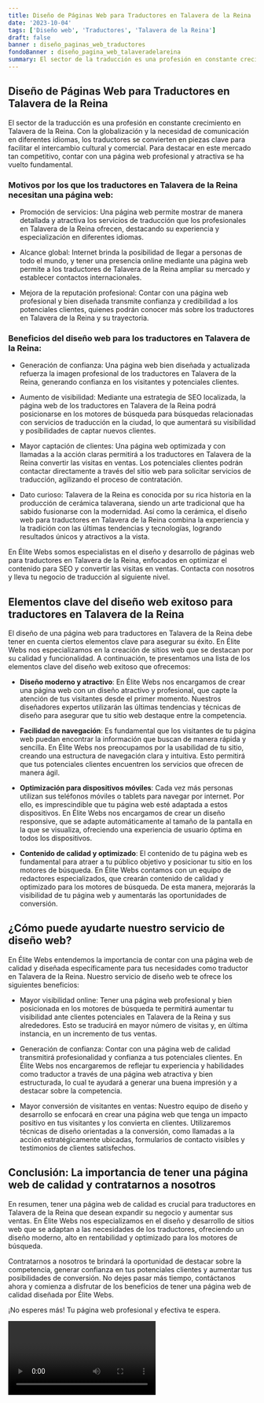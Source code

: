 ```yaml
---
title: Diseño de Páginas Web para Traductores en Talavera de la Reina
date: '2023-10-04'
tags: ['Diseño web', 'Traductores', 'Talavera de la Reina']
draft: false
banner : diseño_paginas_web_traductores
fondoBanner : diseño_pagina_web_talaveradelareina
summary: El sector de la traducción es una profesión en constante crecimiento en Talavera de la Reina. Con la globalización y la necesidad de comunicación en diferentes idiomas, los traductores se convierten en piezas clave para facilitar el intercambio cultural y comercial. Para destacar en este mercado tan competitivo, contar con una página web profesional y atractiva se ha vuelto fundamental.
---
```


## Diseño de Páginas Web para Traductores en Talavera de la Reina

El sector de la traducción es una profesión en constante crecimiento en Talavera de la Reina. Con la globalización y la necesidad de comunicación en diferentes idiomas, los traductores se convierten en piezas clave para facilitar el intercambio cultural y comercial. Para destacar en este mercado tan competitivo, contar con una página web profesional y atractiva se ha vuelto fundamental.

### Motivos por los que los traductores en Talavera de la Reina necesitan una página web:

- Promoción de servicios: Una página web permite mostrar de manera detallada y atractiva los servicios de traducción que los profesionales en Talavera de la Reina ofrecen, destacando su experiencia y especialización en diferentes idiomas. 

- Alcance global: Internet brinda la posibilidad de llegar a personas de todo el mundo, y tener una presencia online mediante una página web permite a los traductores de Talavera de la Reina ampliar su mercado y establecer contactos internacionales.

- Mejora de la reputación profesional: Contar con una página web profesional y bien diseñada transmite confianza y credibilidad a los potenciales clientes, quienes podrán conocer más sobre los traductores en Talavera de la Reina y su trayectoria.

### Beneficios del diseño web para los traductores en Talavera de la Reina:

- Generación de confianza: Una página web bien diseñada y actualizada refuerza la imagen profesional de los traductores en Talavera de la Reina, generando confianza en los visitantes y potenciales clientes.

- Aumento de visibilidad: Mediante una estrategia de SEO localizada, la página web de los traductores en Talavera de la Reina podrá posicionarse en los motores de búsqueda para búsquedas relacionadas con servicios de traducción en la ciudad, lo que aumentará su visibilidad y posibilidades de captar nuevos clientes.

- Mayor captación de clientes: Una página web optimizada y con llamadas a la acción claras permitirá a los traductores en Talavera de la Reina convertir las visitas en ventas. Los potenciales clientes podrán contactar directamente a través del sitio web para solicitar servicios de traducción, agilizando el proceso de contratación.

- Dato curioso: Talavera de la Reina es conocida por su rica historia en la producción de cerámica talaverana, siendo un arte tradicional que ha sabido fusionarse con la modernidad. Así como la cerámica, el diseño web para traductores en Talavera de la Reina combina la experiencia y la tradición con las últimas tendencias y tecnologías, logrando resultados únicos y atractivos a la vista.

En Élite Webs somos especialistas en el diseño y desarrollo de páginas web para traductores en Talavera de la Reina, enfocados en optimizar el contenido para SEO y convertir las visitas en ventas. Contacta con nosotros y lleva tu negocio de traducción al siguiente nivel.

<GifSeo />

<Cta />

## Elementos clave del diseño web exitoso para traductores en Talavera de la Reina

El diseño de una página web para traductores en Talavera de la Reina debe tener en cuenta ciertos elementos clave para asegurar su éxito. En Élite Webs nos especializamos en la creación de sitios web que se destacan por su calidad y funcionalidad. A continuación, te presentamos una lista de los elementos clave del diseño web exitoso que ofrecemos:

- **Diseño moderno y atractivo**: En Élite Webs nos encargamos de crear una página web con un diseño atractivo y profesional, que capte la atención de tus visitantes desde el primer momento. Nuestros diseñadores expertos utilizarán las últimas tendencias y técnicas de diseño para asegurar que tu sitio web destaque entre la competencia.

- **Facilidad de navegación**: Es fundamental que los visitantes de tu página web puedan encontrar la información que buscan de manera rápida y sencilla. En Élite Webs nos preocupamos por la usabilidad de tu sitio, creando una estructura de navegación clara y intuitiva. Esto permitirá que tus potenciales clientes encuentren los servicios que ofrecen de manera ágil.

- **Optimización para dispositivos móviles**: Cada vez más personas utilizan sus teléfonos móviles o tablets para navegar por internet. Por ello, es imprescindible que tu página web esté adaptada a estos dispositivos. En Élite Webs nos encargamos de crear un diseño responsive, que se adapte automáticamente al tamaño de la pantalla en la que se visualiza, ofreciendo una experiencia de usuario óptima en todos los dispositivos.

- **Contenido de calidad y optimizado**: El contenido de tu página web es fundamental para atraer a tu público objetivo y posicionar tu sitio en los motores de búsqueda. En Élite Webs contamos con un equipo de redactores especializados, que crearán contenido de calidad y optimizado para los motores de búsqueda. De esta manera, mejorarás la visibilidad de tu página web y aumentarás las oportunidades de conversión.

## ¿Cómo puede ayudarte nuestro servicio de diseño web?

En Élite Webs entendemos la importancia de contar con una página web de calidad y diseñada específicamente para tus necesidades como traductor en Talavera de la Reina. Nuestro servicio de diseño web te ofrece los siguientes beneficios:

- Mayor visibilidad online: Tener una página web profesional y bien posicionada en los motores de búsqueda te permitirá aumentar tu visibilidad ante clientes potenciales en Talavera de la Reina y sus alrededores. Esto se traducirá en mayor número de visitas y, en última instancia, en un incremento de tus ventas.

- Generación de confianza: Contar con una página web de calidad transmitirá profesionalidad y confianza a tus potenciales clientes. En Élite Webs nos encargaremos de reflejar tu experiencia y habilidades como traductor a través de una página web atractiva y bien estructurada, lo cual te ayudará a generar una buena impresión y a destacar sobre la competencia.

- Mayor conversión de visitantes en ventas: Nuestro equipo de diseño y desarrollo se enfocará en crear una página web que tenga un impacto positivo en tus visitantes y los convierta en clientes. Utilizaremos técnicas de diseño orientadas a la conversión, como llamadas a la acción estratégicamente ubicadas, formularios de contacto visibles y testimonios de clientes satisfechos.

## Conclusión: La importancia de tener una página web de calidad y contratarnos a nosotros

En resumen, tener una página web de calidad es crucial para traductores en Talavera de la Reina que desean expandir su negocio y aumentar sus ventas. En Élite Webs nos especializamos en el diseño y desarrollo de sitios web que se adaptan a las necesidades de los traductores, ofreciendo un diseño moderno, alto en rentabilidad y optimizado para los motores de búsqueda.

Contratarnos a nosotros te brindará la oportunidad de destacar sobre la competencia, generar confianza en tus potenciales clientes y aumentar tus posibilidades de conversión. No dejes pasar más tiempo, contáctanos ahora y comienza a disfrutar de los beneficios de tener una página web de calidad diseñada por Élite Webs.

¡No esperes más! Tu página web profesional y efectiva te espera.

<Video />

<CtaBot job='Traductores' city='Talavera de la Reina'/>

<Gmaps query='Talavera de la Reina+españa+maps' />